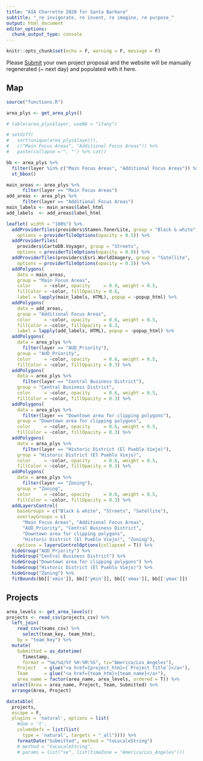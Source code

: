```yaml
---
title: "AIA Charrette 2020 for Santa Barbara"
subtitle: "_re invigorate, re invent, re imagine, re purpose_"
output: html_document
editor_options: 
  chunk_output_type: console
---
```


```r
knitr::opts_chunk$set(echo = F, warning = F, message = F)
```

Please [Submit](./submit.html) your own project proposal and the website will be manually regenerated (~ next day) and populated with it here.

## Map

```r
source("functions.R")

area_plys <- get_area_plys()

# table(area_plys$layer, useNA = "ifany")

# setdiff(
#   sort(unique(area_plys$layer)), 
#   c("Main Focus Areas", "Additional Focus Areas")) %>% 
#   paste(collapse ='", "') %>% cat()

bb <- area_plys %>% 
  filter(layer %in% c("Main Focus Areas", "Additional Focus Areas")) %>% 
  st_bbox()

main_areas <- area_plys %>% 
      filter(layer == "Main Focus Areas")
add_areas <- area_plys %>% 
      filter(layer == "Additional Focus Areas")
main_labels <- main_areas$label_html
add_labels  <- add_areas$label_html

leaflet( width = "100%") %>% 
  addProviderTiles(providers$Stamen.TonerLite, group = "Black & white",
    options = providerTileOptions(opacity = 0.5)) %>% 
  addProviderTiles(
    providers$CartoDB.Voyager, group = "Streets",
    options = providerTileOptions(opacity = 0.8)) %>%
  addProviderTiles(providers$Esri.WorldImagery, group = "Satellite",
    options = providerTileOptions(opacity = 0.5)) %>% 
  addPolygons(
    data = main_areas,
    group = "Main Focus Areas",
    color     = ~color, opacity     = 0.9, weight = 0.5,
    fillColor = ~color, fillOpacity = 0.6,
    label = lapply(main_labels, HTML), popup = ~popup_html) %>%
  addPolygons(
    data = add_areas,
    group = "Additional Focus Areas",
    color     = ~color, opacity     = 0.6, weight = 0.5,
    fillColor = ~color, fillOpacity = 0.3,
    label = lapply(add_labels, HTML), popup = ~popup_html) %>%
  addPolygons(
    data = area_plys %>% 
      filter(layer == "AUD_Priority"),
    group = "AUD_Priority",
    color     = ~color, opacity     = 0.6, weight = 0.5,
    fillColor = ~color, fillOpacity = 0.3) %>%
  addPolygons(
    data = area_plys %>% 
      filter(layer == "Central Business District"),
    group = "Central Business District",
    color     = ~color, opacity     = 0.6, weight = 0.5,
    fillColor = ~color, fillOpacity = 0.3) %>%
  addPolygons(
    data = area_plys %>% 
      filter(layer == "Downtown area for clipping polygons"),
    group = "Downtown area for clipping polygons",
    color     = ~color, opacity     = 0.6, weight = 0.5,
    fillColor = ~color, fillOpacity = 0.3) %>%
  addPolygons(
    data = area_plys %>% 
      filter(layer == "Historic District (El Pueblo Viejo)"),
    group = "Historic District (El Pueblo Viejo)",
    color     = ~color, opacity     = 0.6, weight = 0.5,
    fillColor = ~color, fillOpacity = 0.3) %>%
  addPolygons(
    data = area_plys %>% 
      filter(layer == "Zoning"),
    group = "Zoning",
    color     = ~color, opacity     = 0.6, weight = 0.5,
    fillColor = ~color, fillOpacity = 0.3) %>%
  addLayersControl(
    baseGroups = c("Black & white", "Streets", "Satellite"),
    overlayGroups = c(
      "Main Focus Areas", "Additional Focus Areas",
      "AUD_Priority", "Central Business District", 
      "Downtown area for clipping polygons", 
      "Historic District (El Pueblo Viejo)", "Zoning"),
    options = layersControlOptions(collapsed = T)) %>% 
  hideGroup("AUD_Priority") %>% 
  hideGroup("Central Business District") %>% 
  hideGroup("Downtown area for clipping polygons") %>% 
  hideGroup("Historic District (El Pueblo Viejo)") %>% 
  hideGroup("Zoning") %>% 
  fitBounds(bb[['xmin']], bb[['ymin']], bb[['xmax']], bb[['ymax']])
```

## Projects

```r
area_levels <- get_area_levels()
projects <- read_csv(projects_csv) %>% 
  left_join(
    read_csv(teams_csv) %>% 
      select(team_key, team_htm),
    by = "team_key") %>% 
  mutate(
    Submitted = as_datetime(
      Timestamp, 
      format = "%m/%d/%Y %H:%M:%S", tz="America/Los_Angeles"),
    Project   = glue("<a href={project_htm}>{`Project Title`}</a>"), 
    Team      = glue("<a href={team_htm}>{team_name}</a>"),
    area_name = factor(area_name, area_levels, ordered = T)) %>% 
  select(Area = area_name, Project, Team, Submitted) %>% 
  arrange(Area, Project)

datatable(
  projects, 
  escape = F,
  plugins = 'natural', options = list(
    #dom = 't',
    columnDefs = list(list(
      type = 'natural', targets = "_all")))) %>% 
    formatDate("Submitted", method = "toLocaleString")
    # method = "toLocaleString",
    # params = list("se", list(timeZone = "America/Los_Angeles")))

```
